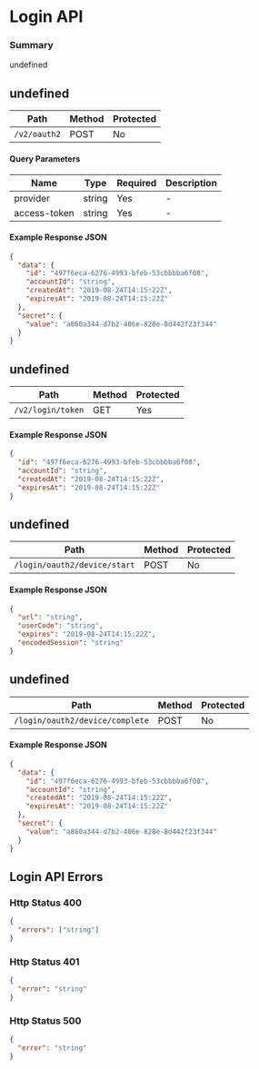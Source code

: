# Login API

### Summary

undefined

## undefined

| Path         | Method | Protected |
| ------------ | ------ | --------- |
| `/v2/oauth2` | POST   | No        |

#### Query Parameters

| Name         | Type   | Required | Description |
| ------------ | ------ | -------- | ----------- |
| provider     | string | Yes      | -           |
| access-token | string | Yes      | -           |

#### Example Response JSON

```json copy
{
  "data": {
    "id": "497f6eca-6276-4993-bfeb-53cbbbba6f08",
    "accountId": "string",
    "createdAt": "2019-08-24T14:15:22Z",
    "expiresAt": "2019-08-24T14:15:22Z"
  },
  "secret": {
    "value": "a860a344-d7b2-406e-828e-8d442f23f344"
  }
}
```

## undefined

| Path              | Method | Protected |
| ----------------- | ------ | --------- |
| `/v2/login/token` | GET    | Yes       |

#### Example Response JSON

```json copy
{
  "id": "497f6eca-6276-4993-bfeb-53cbbbba6f08",
  "accountId": "string",
  "createdAt": "2019-08-24T14:15:22Z",
  "expiresAt": "2019-08-24T14:15:22Z"
}
```

## undefined

| Path                         | Method | Protected |
| ---------------------------- | ------ | --------- |
| `/login/oauth2/device/start` | POST   | No        |

#### Example Response JSON

```json copy
{
  "url": "string",
  "userCode": "string",
  "expires": "2019-08-24T14:15:22Z",
  "encodedSession": "string"
}
```

## undefined

| Path                            | Method | Protected |
| ------------------------------- | ------ | --------- |
| `/login/oauth2/device/complete` | POST   | No        |

#### Example Response JSON

```json copy
{
  "data": {
    "id": "497f6eca-6276-4993-bfeb-53cbbbba6f08",
    "accountId": "string",
    "createdAt": "2019-08-24T14:15:22Z",
    "expiresAt": "2019-08-24T14:15:22Z"
  },
  "secret": {
    "value": "a860a344-d7b2-406e-828e-8d442f23f344"
  }
}
```

## Login API Errors

### Http Status 400

```json copy
{
  "errors": ["string"]
}
```

### Http Status 401

```json copy
{
  "error": "string"
}
```

### Http Status 500

```json copy
{
  "error": "string"
}
```
